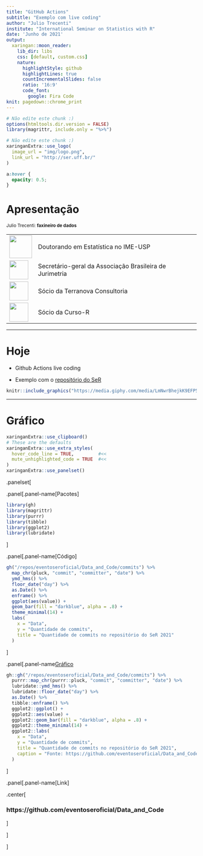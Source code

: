 ```yaml
---
title: "GitHub Actions"
subtitle: "Exemplo com live coding"
author: "Julio Trecenti"
institute: "International Seminar on Statistics with R"  
date: 'Junho de 2021'
output:
  xaringan::moon_reader:
    lib_dir: libs
    css: [default, custom.css]
    nature:
      highlightStyle: github
      highlightLines: true
      countIncrementalSlides: false
      ratio: '16:9'
      code_font: 
        google: Fira Code
knit: pagedown::chrome_print
---
```


```r
# Não edite este chunk :)
options(htmltools.dir.version = FALSE)
library(magrittr, include.only = "%>%")
```

```r
# Não edite este chunk :)
xaringanExtra::use_logo(
  image_url = "img/logo.png", 
  link_url = "http://ser.uff.br/"
)
```


```css
a:hover {
  opacity: 0.5;
}
```

# Apresentação

<style type="text/css">
td {
  vertical-align: center;
}
</style>
<small>Julio Trecenti: **faxineiro de dados**</small>
<table style="border:none;border-color:none;">
<tr>
<td><img style="border:none;height:60px" src='https://jtrecenti.github.io/slides/docs/ime2021/img/ime.png' /></td>
<td>Doutorando em Estatística no IME-USP</td>
</tr>
<tr>
<td><img style="border:none;height:50px" src='https://jtrecenti.github.io/slides/docs/ime2021/img/abj.png' /></td>
<td>Secretário-geral da Associação Brasileira de Jurimetria</td>
</tr>
<tr>
<td><img style="border:none;height:50px" src='https://jtrecenti.github.io/slides/docs/ime2021/img/terranova.png' /></td>
<td>Sócio da Terranova Consultoria</td>
</tr>
<tr>
<td><img style="border:none;height:50px" src='https://jtrecenti.github.io/slides/docs/ime2021/img/curso-r.png' /></td>
<td>Sócio da Curso-R</td>
</tr>
</table>

---

# Hoje

- Github Actions live coding

- Exemplo com o [repositório do SeR](https://github.com/eventoseroficial/Data_and_Code)

```r
knitr::include_graphics("https://media.giphy.com/media/LmNwrBhejkK9EFP504/giphy.gif")
```


---

# Gráfico

```r
xaringanExtra::use_clipboard()
# These are the defaults
xaringanExtra::use_extra_styles(
  hover_code_line = TRUE,         #<<
  mute_unhighlighted_code = TRUE  #<<
)
xaringanExtra::use_panelset()
```

.panelset[

.panel[.panel-name[Pacotes]

```r
library(gh)
library(magrittr)
library(purrr)
library(tibble)
library(ggplot2)
library(lubridate)
```


]

.panel[.panel-name[Código]

```r
gh("/repos/eventoseroficial/Data_and_Code/commits") %>% 
  map_chr(pluck, "commit", "committer", "date") %>% 
  ymd_hms() %>% 
  floor_date("day") %>% 
  as.Date() %>% 
  enframe() %>% 
  ggplot(aes(value)) +
  geom_bar(fill = "darkblue", alpha = .8) +
  theme_minimal(14) +
  labs(
    x = "Data", 
    y = "Quantidade de commits",
    title = "Quantidade de commits no repositório do SeR 2021"
  )
```

]

.panel[.panel-name[Gráfico]

```r
gh::gh("/repos/eventoseroficial/Data_and_Code/commits") %>% 
  purrr::map_chr(purrr::pluck, "commit", "committer", "date") %>% 
  lubridate::ymd_hms() %>% 
  lubridate::floor_date("day") %>% 
  as.Date() %>% 
  tibble::enframe() %>% 
  ggplot2::ggplot() +
  ggplot2::aes(value) +
  ggplot2::geom_bar(fill = "darkblue", alpha = .8) +
  ggplot2::theme_minimal(14) +
  ggplot2::labs(
    x = "Data", 
    y = "Quantidade de commits",
    title = "Quantidade de commits no repositório do SeR 2021",
    caption = "Fonte: https://github.com/eventoseroficial/Data_and_Code"
  )
```

]

.panel[.panel-name[Link]

.center[

### https://github.com/eventoseroficial/Data_and_Code

]

]

]
